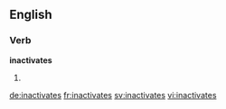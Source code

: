 ==English==

===Verb===
'''inactivates'''

# {{third-person singular of|inactivate}}

[[de:inactivates]]
[[fr:inactivates]]
[[sv:inactivates]]
[[vi:inactivates]]